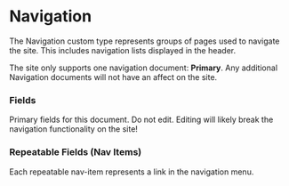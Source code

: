 

<Meta title="Document Types/Navigation" />

# Navigation

The Navigation custom type represents groups of pages used to navigate the site.
This includes navigation lists displayed in the header.

The site only supports one navigation document: **Primary**. Any additional
Navigation documents will not have an affect on the site.

### Fields

Primary fields for this document. Do not edit. Editing will likely break the
navigation functionality on the site!

<FieldsTable>
	<FieldsTable.Row
		name="Title"
		type="Title"
		description="Name of the document. Should not be changed"
		isRequired
	/>
	<FieldsTable.Row
		name="UID"
		type="ID"
		description="Name of the document. Should not be changed"
		isRequired
	/>
</FieldsTable>

### Repeatable Fields (Nav Items)

Each repeatable nav-item represents a link in the navigation menu.

<FieldsTable>
	<FieldsTable.Row
		name="Name"
		type="Plain Text"
		description="Name of the link"
		isRequired
	/>
	<FieldsTable.Row
		name="Link"
		type="Link"
		description="Link for the navigatoin item"
		isRequired
	/>
</FieldsTable>
